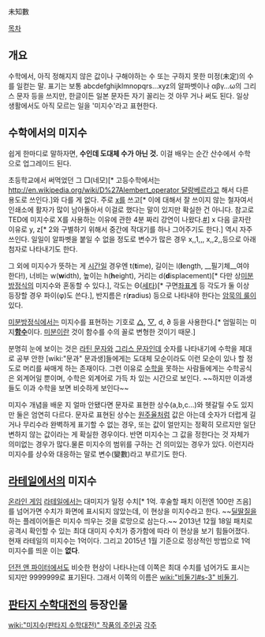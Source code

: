 未知數

[[목차]]
== 개요 ==
수학에서, 아직 정해지지 않은 값이나 구해야하는 수 또는 구하지 못한 미정(未定)의 수를 일컫는 말. 표기는 보통 abcdefghijklmnopqrs...xyz의 알파벳이나 αβγ...ω의 그리스 문자 등을 쓰지만, 한글이든 일본 문자든 자기 꼴리는 것 아무 거나 써도 된다. 일상 생활에서도 아직 모르는 일을 '미지수'라고 표현한다.

== 수학에서의 미지수 ==
쉽게 한마디로 말하자면, '''수인데 도대체 수가 아닌 것.''' 이걸 배우는 순간 산수에서 수학으로 업그레이드 된다.

초등학교에서 써먹었던 그 □(네모)[* 고등수학에서는 [[http://en.wikipedia.org/wiki/D%27Alembert_operator 달랑베르]]라고 해서 다른 용도로 쓰인다.]와 다를 게 없다. 주로 [[X|x]]를 쓰고[* 이에 대해서 잘 쓰이지 않는 철자여서 인쇄소에 활자가 많이 남아돌아서 이걸로 했다는 말이 있지만 확실한 건 아니다. 참고로 TED에 미지수로 X를 사용하는 이유에 관한 4분 짜리 강연이 나왔다.[http://www.ted.com/talks/lang/en/terry_moore_why_is_x_the_unknown.html #]] x 다음 글자란 이유로 y, z[* 2와 구별하기 위해서 중간에 작대기를 하나 그어주기도 한다.] 역시 자주 쓰인다. 일일이 알파벳을 붙일 수 없을 정도로 변수가 많은 경우 x,,1,,, x,,2,,등으로 아래첨자로 나타내기도 한다.

그 외에 미지수가 뜻하는 게 [[시간]]일 경우엔 t('''t'''ime), 길이는 l('''l'''ength, __필기체__여야 한다!), 너비는 w('''w'''idth), 높이는 h('''h'''eight), 거리는 d('''d'''isplacement)[* 다만 상[[미분방정식]]의 미지수와 혼동할 수 있다.], 각도는 Θ([[세타]])[* 구면[[좌표계]] 등 각도가 둘 이상 등장할 경우 파이(φ)도 쓴다.], 반지름은 r('''r'''adius) 등으로 나타내야 한다는 [[암묵의 룰]]이 있다.

[[미분방정식]]에서는 미지수를 표현하는 기호로 [[라플라스|△]], [[델|▽]], d, ∂ 등을 사용한다.[* 엄밀히는 미지'''[[함수]]'''이다. [[미분]]이란 것이 함수를 수의 꼴로 변형한 것이기 때문.]

분명히 눈에 보이는 것은 [[라틴 문자]]와 [[그리스 문자]]인데 숫자를 나타내기에 수학을 제대로 공부 안한 [wiki:"문과" 문과생]들에게는 도대체 모순이라도 이런 모순이 있나 할 정도로 머리를 싸매게 하는 존재이다. 그런 이유로 [[수학]]을 못하는 사람들에게는 수학공식은 외계어일 뿐이며, 수학은 외계어로 가득 차 있는 시간으로 보인다. ~~하지만 이과생들도 이과 수학을 보면 비슷하게 보인다~~

미지수 개념을 배운 지 얼마 안됐다면 문자로 표현한 상수(a,b,c...)와 헷갈릴 수도 있지만 둘은 엄연히 다르다. 문자로 표현된 상수는 [[원주율]]처럼 값은 아는데 숫자가 더럽게 길거나 무리수라 완벽하게 표기할 수 없는 경우, 또는 값이 얼만지는 정확히 모르지만 일단 변하지 않는 값이라는 게 확실한 경우이다. 반면 미지수는 그 값을 정한다는 것 자체가 의미없는 경우가 많다.물론 미지수의 범위를 구하는 건 의미있는 경우가 있다. 이런지라 미지수를 상수와 대응하는 말로 변수(變數)라고 부르기도 한다.

== [[라테일]]에서의 미지수 ==
[[온라인 게임]] [[라테일]]에서는 대미지가 일정 수치[* 1억. 후술할 패치 이전엔 100만 즈음]를 넘어가면 수치가 화면에 표시되지 않았는데, 이 현상을 미지수라고 한다. ~~[[딜딸질]]을 하는 플레이어들은 미지수 띄우는 것을 로망으로 삼는다.~~ 2013년 12월 18일 패치로 공격시 확인할 수 있는 최대 대미지 수치가 증가함에 따라 이 현상을 보기 힘들어졌다. 현재 라테일의 미지수는 1억이다. 그리고 2015년 1월 기준으로 정상적인 방법으로 1억 미지수를 띄운 이는 '''없다'''.

[[던전 앤 파이터]]에서도 비슷한 현상이 나타나는데 이쪽은 최대 수치를 넘어가도 표시는 되지만 9999999로 표기된다. 그래서 이쪽의 이름은 [[wiki:"비둘기#s-3" 비둘기]].
== [[판타지 수학대전]]의 등장인물 ==
[[wiki:"미지수(판타지 수학대전)" 작품의 주인공]]
[[각주]]
